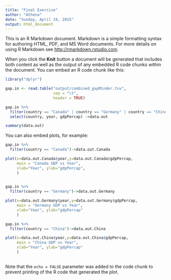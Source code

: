 ```yaml
---
title: "Final Exercise"
author: "Athena"
date: "Sunday, April 19, 2015"
output: html_document
---
```


This is an R Markdown document. Markdown is a simple formatting syntax for authoring HTML, PDF, and MS Word documents. For more details on using R Markdown see <http://rmarkdown.rstudio.com>.

When you click the **Knit** button a document will be generated that includes both content as well as the output of any embedded R code chunks within the document. You can embed an R code chunk like this:

```r
library("dplyr")

gap.in <- read.table("output/combined_gapMinder.tsv", 
                     sep = "\t", 
                     header = TRUE)

gap.in %>%
  filter(country == "Canada" | country == "Germany" | country == "China") %>%
  select(country, year, gdpPercap) ->data.out

summary(data.out)
```

You can also embed plots, for example:

```r
gap.in %>%
  filter(country == "Canada")->data.out.Canada

plot(x=data.out.Canada$year,y=data.out.Canada$gdpPercap,
     main = "Canada GDP vs Year",
     xlab="Year", ylab="gdpPercap",
     )
  

gap.in %>%
  filter(country == "Germany")->data.out.Germany

plot(x=data.out.Germany$year,y=data.out.Germany$gdpPercap,
     main = "Germany GDP vs Year",
     xlab="Year", ylab="gdpPercap"
     )

gap.in %>%
  filter(country == "China")->data.out.China

plot(x=data.out.China$year,y=data.out.China$gdpPercap,
     main = "China GDP vs Year",
     xlab="Year", ylab="gdpPercap"
     )
  
```

Note that the `echo = FALSE` parameter was added to the code chunk to prevent printing of the R code that generated the plot.

